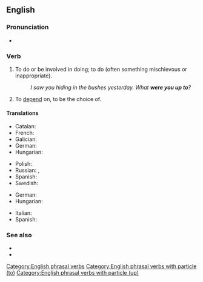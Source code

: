 {{merge|up to something}}
==English==

===Pronunciation===
* {{audio|en|en-au-be up to.ogg|Audio (AU)}}

===Verb===
{{en-verb|be<is,being,was,been> up to}}

# {{lb|en|idiom}} To do or be involved in doing; to do (often something mischievous or inappropriate).
#: ''I saw you hiding in the bushes yesterday. What '''were you up to'''?''
# {{lb|en|idiom}} To [[depend]] on, to be the choice of.

====Translations====
{{trans-top|to do or be involved in doing}}
* Catalan: {{t+|ca|tramar}}
* French: {{t+|fr|fabriquer}}
* Galician: {{t+|gl|andar|alt=andar a}}
* German: {{t+|de|vorhaben}}
* Hungarian: {{t+|hu|sántikál}}
{{trans-mid}}
* Polish: {{t|pl|porabiać}}
* Russian: {{t+|ru|вытворя́ть|impf}}, {{t+|ru|вы́творить|pf}}
* Spanish: {{t+|es|tramar}}
* Swedish: {{t+|sv|ha för sig}}
{{trans-bottom}}

{{trans-top|to depend on}}
* German: {{t+|de|hängen}} {{t+|de|von}}
* Hungarian: {{t+|hu|függ}}
{{trans-mid}}
* Italian: {{t+|it|stare}}
* Spanish: {{t+|es|depender}} {{t+|es|de}}
{{trans-bottom}}

===See also===
* {{l|en|get up to}}
* {{l|en|up to}}

[[Category:English phrasal verbs]]
[[Category:English phrasal verbs with particle (to)]]
[[Category:English phrasal verbs with particle (up)]]